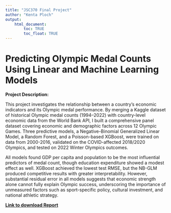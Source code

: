 ```yaml
---
title: "JSC370 Final Project"
author: "Kenta Ploch"
output: 
    html_document:
        toc: TRUE
        toc_float: TRUE
---
```

# Predicting Olympic Medal Counts Using Linear and Machine Learning Models

**Project Description:**

This project investigates the relationship between a country’s economic indicators and its Olympic medal performance. By merging a Kaggle dataset of historical Olympic medal counts (1994–2022) with country-level economic data from the World Bank API, I built a comprehensive panel dataset covering economic and demographic factors across 12 Olympic Games. Three predictive models, a Negative-Binomial Generalized Linear Model, a Random Forest, and a Poisson-based XGBoost, were trained on data from 2000-2016, validated on the COVID-affected 2018/2020 Olympics, and tested on 2022 Winter Olympics outcomes.

All models found GDP per capita and population to be the most influential predictors of medal count, though education expenditure showed a modest effect as well. XGBoost achieved the lowest test RMSE, but the NB-GLM produced competitive results with greater interpretability. However, substantial residual error in all models suggests that economic strength alone cannot fully explain Olympic success, underscoring the importance of unmeasured factors such as sport-specific policy, cultural investment, and national athletic strategy.

**[Link to download Report](Final_Report.pdf)**
